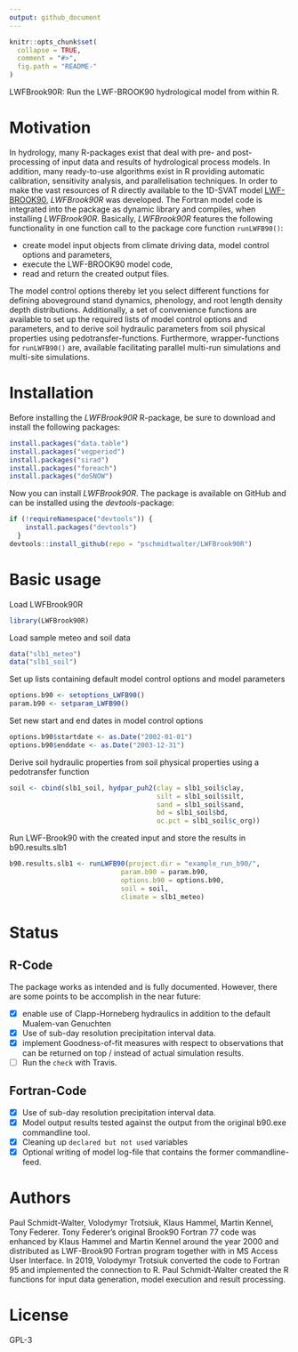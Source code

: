 ```yaml
---
output: github_document
---
```


<!-- README.md is generated from README.Rmd. Please edit that file -->

```r
knitr::opts_chunk$set(
  collapse = TRUE,
  comment = "#>",
  fig.path = "README-"
)
```
LWFBrook90R: Run the LWF-BROOK90 hydrological model from within R.

# Motivation
In hydrology, many R-packages exist that deal with pre- and post-processing of input data and results of hydrological process models. In addition, many ready-to-use algorithms exist in R providing automatic calibration, sensitivity analysis, and parallelisation techniques. In order to make the vast resources of R directly available to the 1D-SVAT model [LWF-BROOK90](https://www.lwf.bayern.de/boden-klima/wasserhaushalt/index.php), *LWFBrook90R* was developed. The Fortran model code is integrated into the package as dynamic library and compiles, when installing *LWFBrook90R*. 
Basically, *LWFBrook90R* features the following functionality in one function call to the package core function `runLWFB90()`:

* create model input objects from climate driving data, model control options and parameters,
* execute the LWF-BROOK90 model code,
* read and return the created output files.

The model control options thereby let you select different functions for defining aboveground stand dynamics, phenology, and root length density depth distributions. Additionally, a set of convenience functions are available to set up the required lists of model control options and parameters, and to derive soil hydraulic parameters from soil physical properties using pedotransfer-functions. Furthermore, wrapper-functions for `runLWFB90()` are, available facilitating parallel multi-run simulations and multi-site simulations.

# Installation

Before installing the *LWFBrook90R* R-package, be sure to download and install the following packages:
```r
install.packages("data.table")
install.packages("vegperiod")
install.packages("sirad")
install.packages("foreach")
install.packages("doSNOW")
```

Now you can install *LWFBrook90R*. The package is available on GitHub and can be installed using the *devtools*-package:
```r
if (!requireNamespace("devtools")) {
    install.packages("devtools")
  }
devtools::install_github(repo = "pschmidtwalter/LWFBrook90R")
```

# Basic usage
Load LWFBrook90R
```r
library(LWFBrook90R)
```

Load sample meteo and soil data
```r
data("slb1_meteo")
data("slb1_soil")
```

Set up lists containing default model control options and model parameters
```r
options.b90 <- setoptions_LWFB90()
param.b90 <- setparam_LWFB90()
```
Set new start and end dates in model control options
```r
options.b90$startdate <- as.Date("2002-01-01")
options.b90$enddate <- as.Date("2003-12-31")
```

Derive soil hydraulic properties from soil physical properties using a pedotransfer function
```r
soil <- cbind(slb1_soil, hydpar_puh2(clay = slb1_soil$clay,
                                     silt = slb1_soil$silt,
                                     sand = slb1_soil$sand,
                                     bd = slb1_soil$bd,
                                     oc.pct = slb1_soil$c_org))
```

Run LWF-Brook90 with the created input and store the results in b90.results.slb1
```r
b90.results.slb1 <- runLWFB90(project.dir = "example_run_b90/",
                            param.b90 = param.b90,
                            options.b90 = options.b90,
                            soil = soil,
                            climate = slb1_meteo)
```

# Status

## R-Code

The package works as intended and is fully documented. However, there are some points to be accomplish in the near future:

- [x] enable use of Clapp-Horneberg hydraulics in addition to the default Mualem-van Genuchten
- [x] Use of sub-day resolution precipitation interval data.
- [x] implement Goodness-of-fit measures with respect to observations that can be returned on top / instead of actual simulation results.
- [ ] Run the `check` with Travis.

## Fortran-Code 
 
- [x] Use of sub-day resolution precipitation interval data.
- [x] Model output results tested against the output from the original b90.exe commandline tool. 
- [x] Cleaning up `declared but not used` variables
- [x] Optional writing of model log-file that contains the former commandline-feed. 

# Authors 
Paul Schmidt-Walter, Volodymyr Trotsiuk, Klaus Hammel, Martin Kennel, Tony Federer. 
Tony Federer's original Brook90 Fortran 77 code was enhanced by Klaus Hammel and Martin Kennel around the year 2000 and distributed as LWF-Brook90 Fortran program together with in MS Access User Interface. In 2019, Volodymyr Trotsiuk converted the code to Fortran 95 and implemented the connection to R. Paul Schmidt-Walter created the R functions for input data generation, model execution and result processing.

# License
GPL-3

